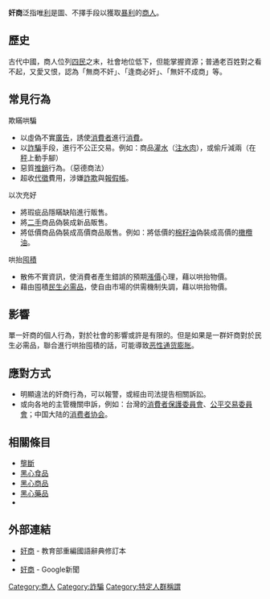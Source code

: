{{Unreferenced|time=2016-11-12T13:39:58+00:00}}
'''奸商'''泛指唯[[利润_(经济学)|利]]是圖、不擇手段以獲取[[暴利|暴利]]的[[商人|商人]]。

==歷史==
古代中國，商人位列[[四民|四民]]之末，社會地位低下，但能掌握資源；普通老百姓對之看不起，又愛又恨，認為「無商不奸」、「逢商必奸」、「無奸不成商」等。

== 常見行為 ==
; 欺瞞哄騙
* 以虛偽不實[[廣告|廣告]]，誘使[[消費者|消費者]]進行[[消費|消費]]。
* 以[[詐騙|詐騙]]手段，進行不公正交易。例如：商品[[灌水|灌水]]（[[注水肉|注水肉]]），或偷斤減兩（在[[秤|秤]]上動手腳）
* 惡質[[推銷|推銷]]行為。（惡德商法）
* 超收[[代徵|代徵]]費用，涉嫌[[詐欺|詐欺]]與[[報假帳|報假帳]]。
; 以次充好
* 將瑕疵品隱瞞缺陷進行販售。
* 將[[二手|二手]]商品偽裝成新品販售。
* 將低價商品偽裝成高價商品販售。例如：將低價的[[棉籽油|棉籽油]]偽裝成高價的[[橄欖油|橄欖油]]。
; 哄抬[[囤積|囤積]]
* 散佈不實資訊，使消費者產生錯誤的預期[[漲價|漲價]]心理，藉以哄抬物價。
* 藉由囤積[[民生|民生]][[必需品|必需品]]，使自由市場的供需機制失調，藉以哄抬物價。

== 影響 ==
單一奸商的個人行為，對於社會的影響或許是有限的。但是如果是一群奸商對於民生必需品，聯合進行哄抬囤積的話，可能導致[[恶性通货膨胀|恶性通货膨胀]]。

== 應對方式 ==
*明顯違法的奸商行為，可以報警，或經由司法提告相關訴訟。
*或向各地的主管機關申訴，例如：台灣的[[行政院消費者保護委員會|消費者保護委員會]]、[[行政院公平交易委員會|公平交易委員會]]；中国大陆的[[中国消费者协会|消费者协会]]。

== 相關條目 ==
*[[壟斷|壟斷]]
*[[黑心食品|黑心食品]]
*[[黑心商品|黑心商品]]
*[[黑心藥品|黑心藥品]]
*{{tsl|en|Profiteering_(business)|商業暴利}}

== 外部連結 ==
* [http://dict.revised.moe.edu.tw/cgi-bin/newDict/dict.sh?idx=dict.idx&cond=%A6l%B0%D3&pieceLen=50&fld=1&cat=&imgFont=1 奸商]{{dead link|date=2017年12月 |bot=InternetArchiveBot |fix-attempted=yes }} - 教育部重編國語辭典修訂本
* {{GoogleBooks|"奸商"}}
* [http://news.google.com.tw/news?q=%E5%A5%B8%E5%95%86&oe=utf-8&rls=org.mozilla:zh-TW:official&client=firefox-a&um=1&ie=UTF-8&sa=N&hl=zh-TW&tab=wn 奸商] - Google新聞

[[Category:商人|Category:商人]]
[[Category:詐騙|Category:詐騙]]
[[Category:特定人群稱謂|Category:特定人群稱謂]]